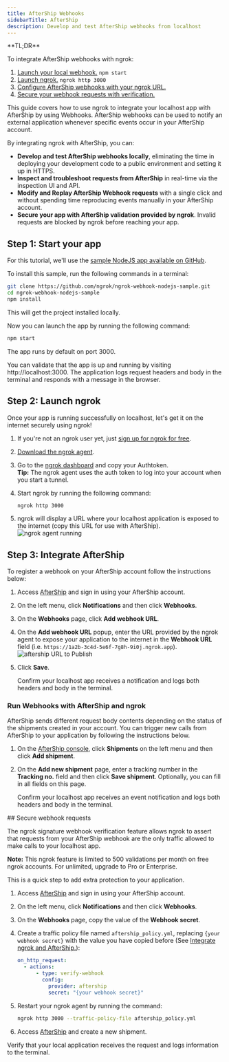 ```yaml
---
title: AfterShip Webhooks
sidebarTitle: AfterShip
description: Develop and test AfterShip webhooks from localhost
---
```



<Tip>
**TL;DR**

To integrate AfterShip webhooks with ngrok:

1. [Launch your local webhook.](#start-your-app) `npm start`
1. [Launch ngrok.](#start-ngrok) `ngrok http 3000`
1. [Configure AfterShip webhooks with your ngrok URL.](#setup-webhook)
1. [Secure your webhook requests with verification.](#security)
</Tip>

This guide covers how to use ngrok to integrate your localhost app with AfterShip by using Webhooks.
AfterShip webhooks can be used to notify an external application whenever specific events occur in your AfterShip account.

By integrating ngrok with AfterShip, you can:

- **Develop and test AfterShip webhooks locally**, eliminating the time in deploying your development code to a public environment and setting it up in HTTPS.
- **Inspect and troubleshoot requests from AfterShip** in real-time via the inspection UI and API.
- **Modify and Replay AfterShip Webhook requests** with a single click and without spending time reproducing events manually in your AfterShip account.
- **Secure your app with AfterShip validation provided by ngrok**. Invalid requests are blocked by ngrok before reaching your app.

## **Step 1**: Start your app

For this tutorial, we'll use the [sample NodeJS app available on GitHub](https://github.com/ngrok/ngrok-webhook-nodejs-sample).

To install this sample, run the following commands in a terminal:

```bash
git clone https://github.com/ngrok/ngrok-webhook-nodejs-sample.git
cd ngrok-webhook-nodejs-sample
npm install
```

This will get the project installed locally.

Now you can launch the app by running the following command:

```bash
npm start
```

The app runs by default on port 3000.

You can validate that the app is up and running by visiting http://localhost:3000. The application logs request headers and body in the terminal and responds with a message in the browser.

## **Step 2**: Launch ngrok

Once your app is running successfully on localhost, let's get it on the internet securely using ngrok!

1. If you're not an ngrok user yet, just [sign up for ngrok for free](https://ngrok.com/signup).

1. [Download the ngrok agent](https://download.ngrok.com).

1. Go to the [ngrok dashboard](https://dashboard.ngrok.com) and copy your Authtoken. <br />
   **Tip:** The ngrok agent uses the auth token to log into your account when you start a tunnel.
1. Start ngrok by running the following command:

   ```bash
   ngrok http 3000
   ```

1. ngrok will display a URL where your localhost application is exposed to the internet (copy this URL for use with AfterShip).
   ![ngrok agent running](../img/twilio/img/launch_ngrok_tunnel.png)

## **Step 3**: Integrate AfterShip

To register a webhook on your AfterShip account follow the instructions below:

1. Access [AfterShip](https://www.aftership.com/) and sign in using your AfterShip account.

1. On the left menu, click **Notifications** and then click **Webhooks**.

1. On the **Webhooks** page, click **Add webhook URL**.

1. On the **Add webhook URL** popup, enter the URL provided by the ngrok agent to expose your application to the internet in the **Webhook URL** field (i.e. `https://1a2b-3c4d-5e6f-7g8h-9i0j.ngrok.app`).
   ![aftership URL to Publish](../img/aftership/img/ngrok_url_configuration_aftership.png)

1. Click **Save**.

   Confirm your localhost app receives a notification and logs both headers and body in the terminal.

### Run Webhooks with AfterShip and ngrok

AfterShip sends different request body contents depending on the status of the shipments created in your account.
You can trigger new calls from AfterShip to your application by following the instructions below.

1. On the [AfterShip console](https://admin.aftership.com/), click **Shipments** on the left menu and then click **Add shipment**.

1. On the **Add new shipment** page, enter a tracking number in the **Tracking no.** field and then click **Save shipment**. Optionally, you can fill in all fields on this page.

   Confirm your localhost app receives an event notification and logs both headers and body in the terminal.

<InspectingRequests />

<ReplayingRequests />
## Secure webhook requests

The ngrok signature webhook verification feature allows ngrok to assert that requests from your AfterShip webhook are the only traffic allowed to make calls to your localhost app.

**Note:** This ngrok feature is limited to 500 validations per month on free ngrok accounts. For unlimited, upgrade to Pro or Enterprise.

This is a quick step to add extra protection to your application.

1. Access [AfterShip](https://www.aftership.com/) and sign in using your AfterShip account.

1. On the left menu, click **Notifications** and then click **Webhooks**.

1. On the **Webhooks** page, copy the value of the **Webhook secret**.

1. Create a traffic policy file named `aftership_policy.yml`, replacing `{your webhook secret}` with the value you have copied before (See [Integrate ngrok and AfterShip.](#setup-webhook)):

   ```yaml
   on_http_request:
     - actions:
         - type: verify-webhook
           config:
             provider: aftership
             secret: "{your webhook secret}"
   ```

1. Restart your ngrok agent by running the command:

   ```bash
   ngrok http 3000 --traffic-policy-file aftership_policy.yml
   ```

1. Access [AfterShip](https://www.aftership.com/) and create a new shipment.

Verify that your local application receives the request and logs information to the terminal.
